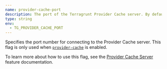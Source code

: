 ```yaml
---
name: provider-cache-port
description: The port of the Terragrunt Provider Cache server. By default, assigned automatically.
type: string
env:
  - TG_PROVIDER_CACHE_PORT
---
```


Specifies the port number for connecting to the Provider Cache server. This flag is only used when [`provider-cache`](/docs/reference/cli/commands/run#provider-cache) is enabled.

To learn more about how to use this flag, see the [Provider Cache Server](/docs/features/provider-cache-server) feature documentation.
